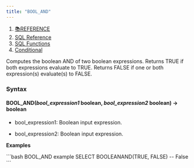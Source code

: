 ```yaml
---
title: "BOOL_AND"
---
```


1. [📚REFERENCE](/reference)
2. [SQL Reference](/reference/sql-reference)
3. [SQL Functions](/reference/sql-reference/all-functions)
4. [Conditional](/reference/sql-reference/all-functions/conditional)

Computes the boolean AND of two boolean expressions. Returns TRUE if both expressions evaluate to TRUE. Returns FALSE if one or both expression(s) evaluate(s) to FALSE.

### Syntax

#### BOOL\_AND(*bool\_expression1* boolean, *bool\_expression2* boolean) → boolean

* bool\_expression1: Boolean input expression.

* bool\_expression2: Boolean input expression.

**Examples**

<CodeGroup>
  ```bash BOOL_AND example
  SELECT BOOLEANAND(TRUE, FALSE)
  -- False
  ```
</CodeGroup>
